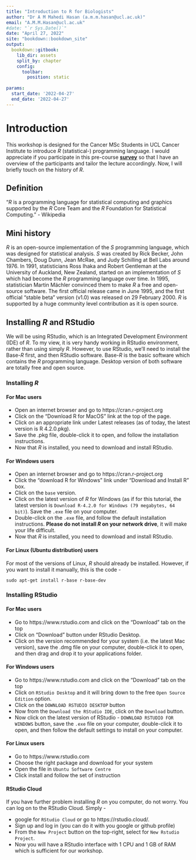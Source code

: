 ```yaml
--- 
title: "Introduction to R for Biologists"
author: "Dr A M Mahedi Hasan (a.m.m.hasan@ucl.ac.uk)"
email: "A.M.M.Hasan@ucl.ac.uk"
#date: "`r Sys.Date()`"
date: "April 27, 2022"
site: "bookdown::bookdown_site"
output:
  bookdown::gitbook:
    lib_dir: assets
    split_by: chapter
    config:
      toolbar:
        position: static
  
params:
  start_date: '2022-04-27'
  end_date: '2022-04-27'
---
```


# Introduction

This workshop is designed for the Cancer MSc Students in UCL Cancer Institute to introduce *R* (statistical-) programming language. I would appreciate if you participate in this pre-course [**survey**](https://www.menti.com/ik2k8namii) so that I have an overview of the participants and tailor the lecture accordingly. Now, I will briefly touch on the history of *R*.

## Definition

"*R* is a programming language for statistical computing and graphics supported by the *R* Core Team and the *R* Foundation for Statistical Computing." - Wikipedia

## Mini history

*R* is an open-source implementation of the *S* programming language, which was designed for statistical analysis. *S* was created by Rick Becker, John Chambers, Doug Dunn, Jean McRae, and Judy Schilling at Bell Labs around 1976. 
In 1991, statisticians Ross Ihaka and Robert Gentleman at the University of Auckland, New Zealand, started on an implementation of *S* which had become the *R* programming language over time. In 1995, statistician Martin Mächler convinced them to make *R* a free and open-source software. The first official release came in June 1995, and  the first official "stable beta" version (v1.0) was released on 29 February 2000. *R* is supported by a huge community level contribution as it is open source. 

## Installing *R* and RStudio

We will be using RStudio, which is an Integrated Development Environment (IDE) of *R*. To my view, it is very handy working in RStudio environment, rather than using simply *R*. However, to use RStudio, we’ll need to install the Base-*R* first, and then RStudio software. Base-*R* is the basic software which contains the *R* programming language. Desktop version of both software are totally free and open source.

### Installing *R*
#### For Mac users
- Open an internet browser and go to https://cran.r-project.org
- Click on the "Download R for MacOS" link at the top of the page.
- Click on an appropriate link under Latest releases (as of today, the latest version is R 4.2.0.pkg).
- Save the .pkg file, double-click it to open, and follow the installation instructions.
- Now that *R* is installed, you need to download and install RStudio.

#### For Windows users
- Open an internet browser and go to https://cran.r-project.org
- Click the "download R for Windows" link under "Download and Install R" box.
- Click on the `base` version.
- Click on the latest version of *R* for Windows (as if for this tutorial, the latest version is `Download R-4.2.0 for Windows (79 megabytes, 64 bit)`). Save the `.exe` file on your computer.
- Double-click on the `.exe` file, and follow the default installation instructions. **Please do not install *R* on your network drive**, it will make your life difficult.
- Now that *R* is installed, you need to download and install RStudio.


#### For Linux (Ubuntu distribution) users

For most of the versions of Linux, *R* should already be installed. However, if you want to install it manually, this is the code -
```
sudo apt-get install r-base r-base-dev
```

### Installing RStudio
#### For Mac users
- Go to https://www.rstudio.com and click on the "Download" tab on the top
- Click on "Download" button under RStudio Desktop.
- Click on the version recommended for your system (i.e. the latest Mac version), save the .dmg file on your computer, double-click it to open, and then drag and drop it to your applications folder.

#### For Windows users
- Go to https://www.rstudio.com and click on the "Download" tab on the top
- Click on `RStudio Desktop` and it will bring down to the free `Open Source Edition` option.
- Click on the `DOWNLOAD RSTUDIO DESKTOP` button
- Now from the `Download the RStudio IDE`, click on the `Download` button.
- Now click on the latest version of RStudio - `DOWNLOAD RSTUDIO FOR WINDOWS` button, save the `.exe` file on your computer, double-click it to open, and then follow the default settings to install on your computer.

#### For Linux users
- Go to https://www.rstudio.com
- Choose the right package and download for your system
- Open the file in `Ubuntu Software Centre`
- Click install and follow the set of instruction

#### RStudio Cloud
If you have further problem installing *R* on you computer, do not worry. You can log on to the RStudio Cloud. Simply -

- google for `RStudio Cloud` or go to https://rstudio.cloud/. 
- Sign up and log in (you can do it with you google or github profile)
- From the `New Project` button on the top-right, select for `New Rstudio Project`.
- Now you will have a RStudio interface with 1 CPU and 1 GB of RAM which is sufficient for our workshop.


